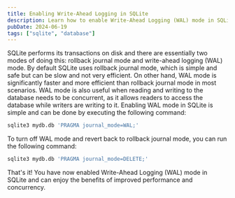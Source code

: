 ```yaml
---
title: Enabling Write-Ahead Logging in SQLite
description: Learn how to enable Write-Ahead Logging (WAL) mode in SQLite to improve performance and concurrency.
pubDate: 2024-06-19
tags: ["sqlite", "database"]
---
```

SQLite performs its transactions on disk and there are essentially two modes of doing this: rollback journal mode and write-ahead logging (WAL) mode.
By default SQLite uses rollback journal mode, which is simple and safe but can be slow and not very efficient. On other hand, WAL mode is significantly faster and more efficient than rollback journal mode in most scenarios.
WAL mode is also useful when reading and writing to the database needs to be concurrent, as it allows readers to access the database while writers are writing to it.
Enabling WAL mode in SQLite is simple and can be done by executing the following command:
```bash
sqlite3 mydb.db 'PRAGMA journal_mode=WAL;'
```

To turn off WAL mode and revert back to rollback journal mode, you can run the following command:
```bash
sqlite3 mydb.db 'PRAGMA journal_mode=DELETE;'
```
That's it! You have now enabled Write-Ahead Logging (WAL) mode in SQLite and can enjoy the benefits of improved performance and concurrency.

